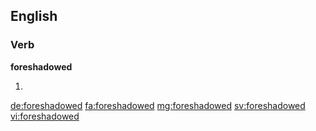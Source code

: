 ==English==

===Verb===
'''foreshadowed'''

# {{past of|foreshadow}}

[[de:foreshadowed]]
[[fa:foreshadowed]]
[[mg:foreshadowed]]
[[sv:foreshadowed]]
[[vi:foreshadowed]]